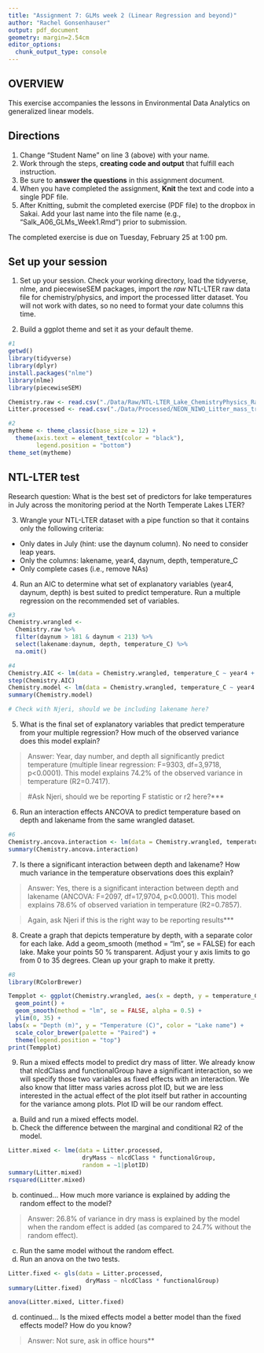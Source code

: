 ```yaml
---
title: "Assignment 7: GLMs week 2 (Linear Regression and beyond)"
author: "Rachel Gonsenhauser"
output: pdf_document
geometry: margin=2.54cm
editor_options: 
  chunk_output_type: console
---
```


## OVERVIEW

This exercise accompanies the lessons in Environmental Data Analytics on generalized linear models. 

## Directions
1. Change "Student Name" on line 3 (above) with your name.
3. Work through the steps, **creating code and output** that fulfill each instruction.
4. Be sure to **answer the questions** in this assignment document.
6. When you have completed the assignment, **Knit** the text and code into a single PDF file.
8. After Knitting, submit the completed exercise (PDF file) to the dropbox in Sakai. Add your last name into the file name (e.g., "Salk_A06_GLMs_Week1.Rmd") prior to submission.

The completed exercise is due on Tuesday, February 25 at 1:00 pm.

## Set up your session 
1. Set up your session. Check your working directory, load the tidyverse, nlme, and piecewiseSEM packages, import the *raw* NTL-LTER raw data file for chemistry/physics, and import the processed litter dataset. You will not work with dates, so no need to format your date columns this time.

2. Build a ggplot theme and set it as your default theme.

```r
#1
getwd()
library(tidyverse)
library(dplyr)
install.packages("nlme")
library(nlme)
library(piecewiseSEM)

Chemistry.raw <- read.csv("./Data/Raw/NTL-LTER_Lake_ChemistryPhysics_Raw.csv")
Litter.processed <- read.csv("./Data/Processed/NEON_NIWO_Litter_mass_trap_Processed.csv")

#2
mytheme <- theme_classic(base_size = 12) +
  theme(axis.text = element_text(color = "black"), 
        legend.position = "bottom")
theme_set(mytheme)
```


## NTL-LTER test
Research question: What is the best set of predictors for lake temperatures in July across the monitoring period at the North Temperate Lakes LTER? 

3. Wrangle your NTL-LTER dataset with a pipe function so that it contains only the following criteria: 

* Only dates in July (hint: use the daynum column). No need to consider leap years.
* Only the columns: lakename, year4, daynum, depth, temperature_C
* Only complete cases (i.e., remove NAs)

4. Run an AIC to determine what set of explanatory variables (year4, daynum, depth) is best suited to predict temperature. Run a multiple regression on the recommended set of variables. 

```r
#3
Chemistry.wrangled <- 
  Chemistry.raw %>%
  filter(daynum > 181 & daynum < 213) %>%
  select(lakename:daynum, depth, temperature_C) %>%
  na.omit()

#4
Chemistry.AIC <- lm(data = Chemistry.wrangled, temperature_C ~ year4 + daynum + depth)
step(Chemistry.AIC)
Chemistry.model <- lm(data = Chemistry.wrangled, temperature_C ~ year4 + daynum + depth)
summary(Chemistry.model)

# Check with Njeri, should we be including lakename here?
```

5. What is the final set of explanatory variables that predict temperature from your multiple regression? How much of the observed variance does this model explain?

> Answer: Year, day number, and depth all significantly predict temperature (multiple linear regression: F=9303, df=3,9718, p<0.0001). This model explains 74.2% of the observed variance in temperature (R2=0.7417).

>#Ask Njeri, should we be reporting F statistic or r2 here?***

6. Run an interaction effects ANCOVA to predict temperature based on depth and lakename from the same wrangled dataset.

```r
#6
Chemistry.ancova.interaction <- lm(data = Chemistry.wrangled, temperature_C ~ lakename * depth)
summary(Chemistry.ancova.interaction)
```

7. Is there a significant interaction between depth and lakename? How much variance in the temperature observations does this explain?

> Answer: Yes, there is a significant interaction between depth and lakename (ANCOVA: F=2097, df=17,9704, p<0.0001). This model explains 78.6% of observed variation in temperature (R2=0.7857).

>Again, ask Njeri if this is the right way to be reporting results***

8. Create a graph that depicts temperature by depth, with a separate color for each lake. Add a geom_smooth (method = "lm", se = FALSE) for each lake. Make your points 50 % transparent. Adjust your y axis limits to go from 0 to 35 degrees. Clean up your graph to make it pretty. 

```r
#8
library(RColorBrewer)

Tempplot <- ggplot(Chemistry.wrangled, aes(x = depth, y = temperature_C, color = lakename)) +
  geom_point() +
  geom_smooth(method = "lm", se = FALSE, alpha = 0.5) +
  ylim(0, 35) +
labs(x = "Depth (m)", y = "Temperature (C)", color = "Lake name") +
  scale_color_brewer(palette = "Paired") +
  theme(legend.position = "top")
print(Tempplot)
```

9. Run a mixed effects model to predict dry mass of litter. We already know that nlcdClass and functionalGroup have a significant interaction, so we will specify those two variables as fixed effects with an interaction. We also know that litter mass varies across plot ID, but we are less interested in the actual effect of the plot itself but rather in accounting for the variance among plots. Plot ID will be our random effect.

a. Build and run a mixed effects model.
b. Check the difference between the marginal and conditional R2 of the model. 

```r
Litter.mixed <- lme(data = Litter.processed,
                     dryMass ~ nlcdClass * functionalGroup, 
                     random = ~1|plotID)
summary(Litter.mixed)
rsquared(Litter.mixed)
```

b. continued... How much more variance is explained by adding the random effect to the model? 

> Answer: 26.8% of variance in dry mass is explained by the model when the random effect is added (as compared to 24.7% without the random effect).

c. Run the same model without the random effect.
d. Run an anova on the two tests. 
```r
Litter.fixed <- gls(data = Litter.processed,
                      dryMass ~ nlcdClass * functionalGroup)
summary(Litter.fixed)

anova(Litter.mixed, Litter.fixed)
```

d. continued... Is the mixed effects model a better model than the fixed effects model? How do you know?

> Answer: Not sure, ask in office hours**